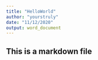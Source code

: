 ```yaml
---
title: "HelloWorld"
author: "yourstruly"
date: "11/12/2020"
output: word_document
---
```


## This is a markdown file